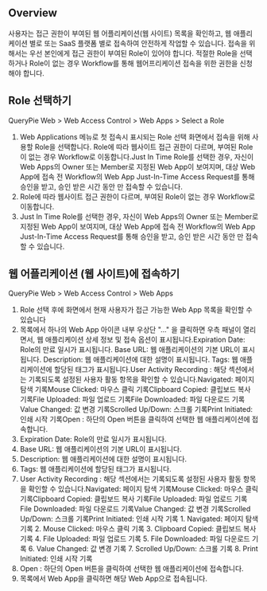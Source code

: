 ## Overview
사용자는 접근 권한이 부여된 웹 어플리케이션(웹 사이트) 목록을 확인하고, 웹 애플리케이션 별로 또는 SaaS 플랫폼 별로 접속하여 안전하게 작업할 수 있습니다. 접속을 위해서는 우선 본인에게 접근 권한이 부여된 Role이 있어야 합니다. 적절한 Role을 선택하거나 Role이 없는 경우 Workflow를 통해 웹어프리케이션 접속을 위한 권한을 신청해야 합니다. 

## Role 선택하기
QueryPie Web > Web Access Control > Web Apps > Select a Role

1. Web Applications 메뉴로 첫 접속시 표시되는 Role 선택 화면에서 접속을 위해 사용할 Role을 선택합니다. Role에 따라 웹사이트 접근 권한이 다르며, 부여된 Role이 없는 경우 Workflow로 이동합니다.Just In Time Role를 선택한 경우, 자신이 Web Apps의 Owner 또는 Member로 지정된 Web App이 보여지며, 대상 Web App에 접속 전 Workflow의 Web App Just-In-Time Access Request를 통해 승인을 받고, 승인 받은 시간 동안 만 접속할 수 있습니다. 
  1. Role에 따라 웹사이트 접근 권한이 다르며, 부여된 Role이 없는 경우 Workflow로 이동합니다.
  2. Just In Time Role를 선택한 경우, 자신이 Web Apps의 Owner 또는 Member로 지정된 Web App이 보여지며, 대상 Web App에 접속 전 Workflow의 Web App Just-In-Time Access Request를 통해 승인을 받고, 승인 받은 시간 동안 만 접속할 수 있습니다. 

## 웹 어플리케이션 (웹 사이트)에 접속하기
QueryPie Web > Web Access Control > Web Apps

1. Role 선택 후에 화면에서 현재 사용자가 접근 가능한 Web App 목록을 확인할 수 있습니다 
2. 목록에서 하나의 Web App 아이콘 내부 우상단 "..." 을 클릭하면 우측 패널이 열리면서, 웹 애플리케이션 상세 정보 및 접속 옵션이 표시됩니다.Expiration Date: Role의 만료 일시가 표시됩니다. Base URL: 웹 애플리케이션의 기본 URL이 표시됩니다. Description: 웹 애플리케이션에 대한 설명이 표시됩니다. Tags: 웹 애플리케이션에 할당된 태그가 표시됩니다.User Activity Recording : 해당 섹션에서는 기록되도록 설정된 사용자 활동 항목을 확인할 수 있습니다.Navigated: 페이지 탐색 기록Mouse Clicked: 마우스 클릭 기록Clipboard Copied: 클립보드 복사 기록File Uploaded: 파일 업로드 기록File Downloaded: 파일 다운로드 기록Value Changed: 값 변경 기록Scrolled Up/Down: 스크롤 기록Print Initiated: 인쇄 시작 기록Open : 하단의 Open 버튼을 클릭하여 선택한 웹 애플리케이션에 접속합니다.
  1. Expiration Date: Role의 만료 일시가 표시됩니다. 
  2. Base URL: 웹 애플리케이션의 기본 URL이 표시됩니다. 
  3. Description: 웹 애플리케이션에 대한 설명이 표시됩니다. 
  4. Tags: 웹 애플리케이션에 할당된 태그가 표시됩니다.
  5. User Activity Recording : 해당 섹션에서는 기록되도록 설정된 사용자 활동 항목을 확인할 수 있습니다.Navigated: 페이지 탐색 기록Mouse Clicked: 마우스 클릭 기록Clipboard Copied: 클립보드 복사 기록File Uploaded: 파일 업로드 기록File Downloaded: 파일 다운로드 기록Value Changed: 값 변경 기록Scrolled Up/Down: 스크롤 기록Print Initiated: 인쇄 시작 기록
    1. Navigated: 페이지 탐색 기록
    2. Mouse Clicked: 마우스 클릭 기록
    3. Clipboard Copied: 클립보드 복사 기록
    4. File Uploaded: 파일 업로드 기록
    5. File Downloaded: 파일 다운로드 기록
    6. Value Changed: 값 변경 기록
    7. Scrolled Up/Down: 스크롤 기록
    8. Print Initiated: 인쇄 시작 기록
  6. Open : 하단의 Open 버튼을 클릭하여 선택한 웹 애플리케이션에 접속합니다.
3. 목록에서 Web App을 클릭하면 해당 Web App으로 접속됩니다.
